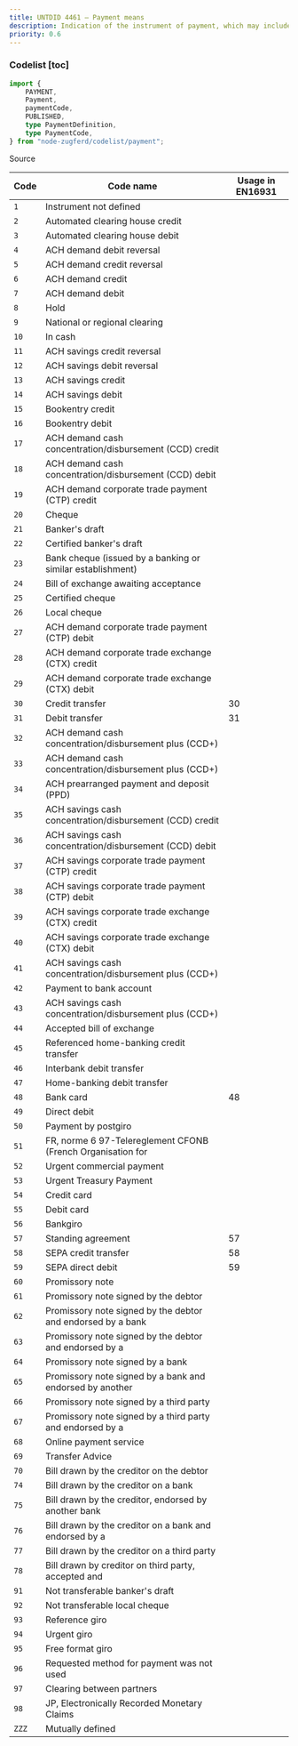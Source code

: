 ```yaml
---
title: UNTDID 4461 — Payment means
description: Indication of the instrument of payment, which may include a guarantee.
priority: 0.6
---
```


### Codelist [toc]

```ts
import {
	PAYMENT,
	Payment,
	paymentCode,
	PUBLISHED,
	type PaymentDefinition,
	type PaymentCode,
} from "node-zugferd/codelist/payment";

```

<div className="w-fit">
<Link href="https://github.com/jslno/node-zugferd/blob/main/packages/node-zugferd/scripts/codelists/payment/output.xml" rel="noreferrer noopener" target="_blank">
Source
</Link>
</div>

<table className="[&_*>_*]:mt-0! [&_*>_*]:mb-0!">
<colgroup>
<col />
<col />
<col />
</colgroup>
<thead>
<tr>
<th>
Code
</th>
<th>
Code name
</th>
<th>
Usage in EN16931
</th>
</tr>
</thead>
<tbody>
<tr>
<td>
<code>1</code>
</td>
<td>
Instrument not defined
</td>
<td>

</td>
</tr>
<tr>
<td>
<code>2</code>
</td>
<td>
Automated clearing house credit
</td>
<td>

</td>
</tr>
<tr>
<td>
<code>3</code>
</td>
<td>
Automated clearing house debit
</td>
<td>

</td>
</tr>
<tr>
<td>
<code>4</code>
</td>
<td>
ACH demand debit reversal
</td>
<td>

</td>
</tr>
<tr>
<td>
<code>5</code>
</td>
<td>
ACH demand credit reversal
</td>
<td>

</td>
</tr>
<tr>
<td>
<code>6</code>
</td>
<td>
ACH demand credit
</td>
<td>

</td>
</tr>
<tr>
<td>
<code>7</code>
</td>
<td>
ACH demand debit
</td>
<td>

</td>
</tr>
<tr>
<td>
<code>8</code>
</td>
<td>
Hold
</td>
<td>

</td>
</tr>
<tr>
<td>
<code>9</code>
</td>
<td>
National or regional clearing
</td>
<td>

</td>
</tr>
<tr>
<td>
<code>10</code>
</td>
<td>
In cash
</td>
<td>

</td>
</tr>
<tr>
<td>
<code>11</code>
</td>
<td>
ACH savings credit reversal
</td>
<td>

</td>
</tr>
<tr>
<td>
<code>12</code>
</td>
<td>
ACH savings debit reversal
</td>
<td>

</td>
</tr>
<tr>
<td>
<code>13</code>
</td>
<td>
ACH savings credit
</td>
<td>

</td>
</tr>
<tr>
<td>
<code>14</code>
</td>
<td>
ACH savings debit
</td>
<td>

</td>
</tr>
<tr>
<td>
<code>15</code>
</td>
<td>
Bookentry credit
</td>
<td>

</td>
</tr>
<tr>
<td>
<code>16</code>
</td>
<td>
Bookentry debit
</td>
<td>

</td>
</tr>
<tr>
<td>
<code>17</code>
</td>
<td>
ACH demand cash concentration/disbursement (CCD) credit
</td>
<td>

</td>
</tr>
<tr>
<td>
<code>18</code>
</td>
<td>
ACH demand cash concentration/disbursement (CCD) debit
</td>
<td>

</td>
</tr>
<tr>
<td>
<code>19</code>
</td>
<td>
ACH demand corporate trade payment (CTP) credit
</td>
<td>

</td>
</tr>
<tr>
<td>
<code>20</code>
</td>
<td>
Cheque
</td>
<td>

</td>
</tr>
<tr>
<td>
<code>21</code>
</td>
<td>
Banker's draft
</td>
<td>

</td>
</tr>
<tr>
<td>
<code>22</code>
</td>
<td>
Certified banker's draft
</td>
<td>

</td>
</tr>
<tr>
<td>
<code>23</code>
</td>
<td>
Bank cheque (issued by a banking or similar establishment)
</td>
<td>

</td>
</tr>
<tr>
<td>
<code>24</code>
</td>
<td>
Bill of exchange awaiting acceptance
</td>
<td>

</td>
</tr>
<tr>
<td>
<code>25</code>
</td>
<td>
Certified cheque
</td>
<td>

</td>
</tr>
<tr>
<td>
<code>26</code>
</td>
<td>
Local cheque
</td>
<td>

</td>
</tr>
<tr>
<td>
<code>27</code>
</td>
<td>
ACH demand corporate trade payment (CTP) debit
</td>
<td>

</td>
</tr>
<tr>
<td>
<code>28</code>
</td>
<td>
ACH demand corporate trade exchange (CTX) credit
</td>
<td>

</td>
</tr>
<tr>
<td>
<code>29</code>
</td>
<td>
ACH demand corporate trade exchange (CTX) debit
</td>
<td>

</td>
</tr>
<tr>
<td>
<code>30</code>
</td>
<td>
Credit transfer
</td>
<td>
30
</td>
</tr>
<tr>
<td>
<code>31</code>
</td>
<td>
Debit transfer
</td>
<td>
31
</td>
</tr>
<tr>
<td>
<code>32</code>
</td>
<td>
ACH demand cash concentration/disbursement plus (CCD+)
</td>
<td>

</td>
</tr>
<tr>
<td>
<code>33</code>
</td>
<td>
ACH demand cash concentration/disbursement plus (CCD+)
</td>
<td>

</td>
</tr>
<tr>
<td>
<code>34</code>
</td>
<td>
ACH prearranged payment and deposit (PPD)
</td>
<td>

</td>
</tr>
<tr>
<td>
<code>35</code>
</td>
<td>
ACH savings cash concentration/disbursement (CCD) credit
</td>
<td>

</td>
</tr>
<tr>
<td>
<code>36</code>
</td>
<td>
ACH savings cash concentration/disbursement (CCD) debit
</td>
<td>

</td>
</tr>
<tr>
<td>
<code>37</code>
</td>
<td>
ACH savings corporate trade payment (CTP) credit
</td>
<td>

</td>
</tr>
<tr>
<td>
<code>38</code>
</td>
<td>
ACH savings corporate trade payment (CTP) debit
</td>
<td>

</td>
</tr>
<tr>
<td>
<code>39</code>
</td>
<td>
ACH savings corporate trade exchange (CTX) credit
</td>
<td>

</td>
</tr>
<tr>
<td>
<code>40</code>
</td>
<td>
ACH savings corporate trade exchange (CTX) debit
</td>
<td>

</td>
</tr>
<tr>
<td>
<code>41</code>
</td>
<td>
ACH savings cash concentration/disbursement plus (CCD+)
</td>
<td>

</td>
</tr>
<tr>
<td>
<code>42</code>
</td>
<td>
Payment to bank account
</td>
<td>

</td>
</tr>
<tr>
<td>
<code>43</code>
</td>
<td>
ACH savings cash concentration/disbursement plus (CCD+)
</td>
<td>

</td>
</tr>
<tr>
<td>
<code>44</code>
</td>
<td>
Accepted bill of exchange
</td>
<td>

</td>
</tr>
<tr>
<td>
<code>45</code>
</td>
<td>
Referenced home-banking credit transfer
</td>
<td>

</td>
</tr>
<tr>
<td>
<code>46</code>
</td>
<td>
Interbank debit transfer
</td>
<td>

</td>
</tr>
<tr>
<td>
<code>47</code>
</td>
<td>
Home-banking debit transfer
</td>
<td>

</td>
</tr>
<tr>
<td>
<code>48</code>
</td>
<td>
Bank card
</td>
<td>
48
</td>
</tr>
<tr>
<td>
<code>49</code>
</td>
<td>
Direct debit
</td>
<td>

</td>
</tr>
<tr>
<td>
<code>50</code>
</td>
<td>
Payment by postgiro
</td>
<td>

</td>
</tr>
<tr>
<td>
<code>51</code>
</td>
<td>
FR, norme 6 97-Telereglement CFONB (French Organisation for
</td>
<td>

</td>
</tr>
<tr>
<td>
<code>52</code>
</td>
<td>
Urgent commercial payment
</td>
<td>

</td>
</tr>
<tr>
<td>
<code>53</code>
</td>
<td>
Urgent Treasury Payment
</td>
<td>

</td>
</tr>
<tr>
<td>
<code>54</code>
</td>
<td>
Credit card
</td>
<td>

</td>
</tr>
<tr>
<td>
<code>55</code>
</td>
<td>
Debit card
</td>
<td>

</td>
</tr>
<tr>
<td>
<code>56</code>
</td>
<td>
Bankgiro
</td>
<td>

</td>
</tr>
<tr>
<td>
<code>57</code>
</td>
<td>
Standing agreement
</td>
<td>
57
</td>
</tr>
<tr>
<td>
<code>58</code>
</td>
<td>
SEPA credit transfer
</td>
<td>
58
</td>
</tr>
<tr>
<td>
<code>59</code>
</td>
<td>
SEPA direct debit
</td>
<td>
59
</td>
</tr>
<tr>
<td>
<code>60</code>
</td>
<td>
Promissory note
</td>
<td>

</td>
</tr>
<tr>
<td>
<code>61</code>
</td>
<td>
Promissory note signed by the debtor
</td>
<td>

</td>
</tr>
<tr>
<td>
<code>62</code>
</td>
<td>
Promissory note signed by the debtor and endorsed by a bank
</td>
<td>

</td>
</tr>
<tr>
<td>
<code>63</code>
</td>
<td>
Promissory note signed by the debtor and endorsed by a
</td>
<td>

</td>
</tr>
<tr>
<td>
<code>64</code>
</td>
<td>
Promissory note signed by a bank
</td>
<td>

</td>
</tr>
<tr>
<td>
<code>65</code>
</td>
<td>
Promissory note signed by a bank and endorsed by another
</td>
<td>

</td>
</tr>
<tr>
<td>
<code>66</code>
</td>
<td>
Promissory note signed by a third party
</td>
<td>

</td>
</tr>
<tr>
<td>
<code>67</code>
</td>
<td>
Promissory note signed by a third party and endorsed by a
</td>
<td>

</td>
</tr>
<tr>
<td>
<code>68</code>
</td>
<td>
Online payment service
</td>
<td>

</td>
</tr>
<tr>
<td>
<code>69</code>
</td>
<td>
Transfer Advice
</td>
<td>

</td>
</tr>
<tr>
<td>
<code>70</code>
</td>
<td>
Bill drawn by the creditor on the debtor
</td>
<td>

</td>
</tr>
<tr>
<td>
<code>74</code>
</td>
<td>
Bill drawn by the creditor on a bank
</td>
<td>

</td>
</tr>
<tr>
<td>
<code>75</code>
</td>
<td>
Bill drawn by the creditor, endorsed by another bank
</td>
<td>

</td>
</tr>
<tr>
<td>
<code>76</code>
</td>
<td>
Bill drawn by the creditor on a bank and endorsed by a
</td>
<td>

</td>
</tr>
<tr>
<td>
<code>77</code>
</td>
<td>
Bill drawn by the creditor on a third party
</td>
<td>

</td>
</tr>
<tr>
<td>
<code>78</code>
</td>
<td>
Bill drawn by creditor on third party, accepted and
</td>
<td>

</td>
</tr>
<tr>
<td>
<code>91</code>
</td>
<td>
Not transferable banker's draft
</td>
<td>

</td>
</tr>
<tr>
<td>
<code>92</code>
</td>
<td>
Not transferable local cheque
</td>
<td>

</td>
</tr>
<tr>
<td>
<code>93</code>
</td>
<td>
Reference giro
</td>
<td>

</td>
</tr>
<tr>
<td>
<code>94</code>
</td>
<td>
Urgent giro
</td>
<td>

</td>
</tr>
<tr>
<td>
<code>95</code>
</td>
<td>
Free format giro
</td>
<td>

</td>
</tr>
<tr>
<td>
<code>96</code>
</td>
<td>
Requested method for payment was not used
</td>
<td>

</td>
</tr>
<tr>
<td>
<code>97</code>
</td>
<td>
Clearing between partners
</td>
<td>

</td>
</tr>
<tr>
<td>
<code>98</code>
</td>
<td>
JP, Electronically Recorded Monetary Claims
</td>
<td>

</td>
</tr>
<tr>
<td>
<code>ZZZ</code>
</td>
<td>
Mutually defined
</td>
<td>

</td>
</tr>
</tbody>
</table>
